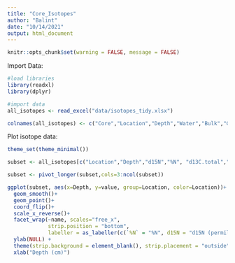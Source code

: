 ```yaml
---
title: "Core_Isotopes"
author: "Balint"
date: "10/14/2021"
output: html_document
---
```


```r
knitr::opts_chunk$set(warning = FALSE, message = FALSE)
```

Import Data:

```r
#load libraries
library(readxl)
library(dplyr)

#import data
all_isotopes <- read_excel("data/isotopes_tidy.xlsx")

colnames(all_isotopes) <- c("Core","Location","Depth","Water","Bulk","Grainsize","d15N","%N","d13C.total","d13C.inorg","%C.total","%C.organic","%C.inorg","% inorg","C-N")

```

Plot isotope data:

```r
theme_set(theme_minimal())

subset <- all_isotopes[c("Location","Depth","d15N","%N", "d13C.total","%C.organic")]

subset <- pivot_longer(subset,cols=3:ncol(subset))

ggplot(subset, aes(x=Depth, y=value, group=Location, color=Location))+
  geom_smooth()+
  geom_point()+
  coord_flip()+
  scale_x_reverse()+
  facet_wrap(~name, scales="free_x",
             strip.position = "bottom",
             labeller = as_labeller(c(`%N` = "%N", d15N = "d15N (permil)", `%C.organic` = "%C Organic",d13C.total = "d13C (permil)")))+
  ylab(NULL) +
  theme(strip.background = element_blank(), strip.placement = "outside")+
  xlab("Depth (cm)")

```